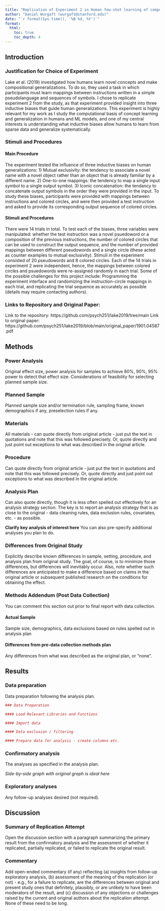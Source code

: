 ```yaml
---
title: "Replication of Experiment 2 in Human few-shot learning of compositional instructions by Brenden M. Lake, Tal Linzen, & Marco Baroni (2019, Proceedings of the 41st Annual Conference of the Cognitive Science Society)"
author: "Daniel Wurgaft (wurgaft@stanford.edu)"
date: "`r format(Sys.time(), '%B %d, %Y')`"
format:
  html:
    toc: true
    toc_depth: 4
---
```


<!-- Replication reports should all use this template to standardize reporting across projects.  These reports will be public supplementary materials that accompany the summary report(s) of the aggregate results. -->

## Introduction

### Justification for Choice of Experiment
Lake et al. (2019) investigated how humans learn novel concepts and make compositional generalizations. To do so, they used a task in which participants must learn mappings between instructions written in a simple pseudolanguage and sequences of symbols. I chose to replicate experiment 2 from the study, as that experiment provided insight into three inductive biases that guide human generalizations. This experiment is highly relevant for my work as I study the computational basis of concept learning and generalization in humans and ML models, and one of my central interests is understanding what inductive biases allow humans to learn from sparse data and generalize systematically. 

### Stimuli and Procedures
#### Main Procedure
The experiment tested the influence of three inductive biases on human generalizations: 1) Mutual exclusivity: the tendency to associate a novel name with a novel object rather than an object that is already familiar by a different name. 2) One-to-one mappings: the tendency to map a single input symbol to a single output symbol. 3) Iconic concatenation: the tendancy to concatenate output symbols in the order they were provided in the input. To study these biases, participants were provided with mappings between instructions and colored circles, and were then provided a test instruction and asked to provide its corresponding output sequence of colored circles. 

#### Stimuli and Procedures
There were 14 trials in total. To test each of the biases, three variables were manipulated: whether the test instruction was a novel psuedoword or a composition of the previous instructions, the number of colored circles that can be used to construct the output sequence, and the number of provided mappings between different pseudowords and a single circle (these acted as counter examples to mutual exclusivity). Stimuli in the experiment consisted of 20 pseudowords and 8 colored circles. Each of the 14 trials in experiment 2 were independent, hence, the mappings between colored circles and psuedowords were re-assigned randomly in each trial. Some of the possible challenges for this project include: Programming the experiment interface and randomizing the instruction-circle mappings in each trial, and replicating the trial sequence as accurately as possible (details may require contacting authors).

### Links to Repository and Original Paper:
Link to the repository: https://github.com/psych251/lake2019/tree/main
Link to original paper: https://github.com/psych251/lake2019/blob/main/original_paper/1901.04587.pdf

## Methods

### Power Analysis

Original effect size, power analysis for samples to achieve 80%, 90%, 95% power to detect that effect size.  Considerations of feasibility for selecting planned sample size.

### Planned Sample

Planned sample size and/or termination rule, sampling frame, known demographics if any, preselection rules if any.

### Materials

All materials - can quote directly from original article - just put the text in quotations and note that this was followed precisely.  Or, quote directly and just point out exceptions to what was described in the original article.

### Procedure	

Can quote directly from original article - just put the text in quotations and note that this was followed precisely.  Or, quote directly and just point out exceptions to what was described in the original article.

### Analysis Plan

Can also quote directly, though it is less often spelled out effectively for an analysis strategy section.  The key is to report an analysis strategy that is as close to the original - data cleaning rules, data exclusion rules, covariates, etc. - as possible.  

**Clarify key analysis of interest here**  You can also pre-specify additional analyses you plan to do.

### Differences from Original Study

Explicitly describe known differences in sample, setting, procedure, and analysis plan from original study.  The goal, of course, is to minimize those differences, but differences will inevitably occur.  Also, note whether such differences are anticipated to make a difference based on claims in the original article or subsequent published research on the conditions for obtaining the effect.

### Methods Addendum (Post Data Collection)

You can comment this section out prior to final report with data collection.

#### Actual Sample
  Sample size, demographics, data exclusions based on rules spelled out in analysis plan

#### Differences from pre-data collection methods plan
  Any differences from what was described as the original plan, or “none”.


## Results


### Data preparation

Data preparation following the analysis plan.
	
```r
### Data Preparation

#### Load Relevant Libraries and Functions

#### Import data

#### Data exclusion / filtering

#### Prepare data for analysis - create columns etc.
```

### Confirmatory analysis

The analyses as specified in the analysis plan.  

*Side-by-side graph with original graph is ideal here*

### Exploratory analyses

Any follow-up analyses desired (not required).  

## Discussion

### Summary of Replication Attempt

Open the discussion section with a paragraph summarizing the primary result from the confirmatory analysis and the assessment of whether it replicated, partially replicated, or failed to replicate the original result.  

### Commentary

Add open-ended commentary (if any) reflecting (a) insights from follow-up exploratory analysis, (b) assessment of the meaning of the replication (or not) - e.g., for a failure to replicate, are the differences between original and present study ones that definitely, plausibly, or are unlikely to have been moderators of the result, and (c) discussion of any objections or challenges raised by the current and original authors about the replication attempt.  None of these need to be long.
